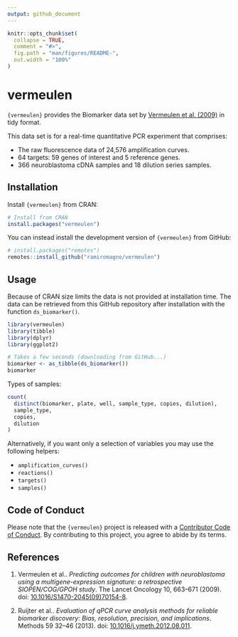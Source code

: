 ```yaml
---
output: github_document
---
```


<!-- README.md is generated from README.Rmd. Please edit that file -->

```r
knitr::opts_chunk$set(
  collapse = TRUE,
  comment = "#>",
  fig.path = "man/figures/README-",
  out.width = "100%"
)
```

# vermeulen

<!-- badges: start -->

<!-- badges: end -->

`{vermeulen}` provides the Biomarker data set by [Vermeulen et al.
(2009)](https://doi.org/10.1016/S1470-2045(09)70154-8) in tidy format.

This data set is for a real-time quantitative PCR experiment that comprises:

-   The raw fluorescence data of 24,576 amplification curves.
-   64 targets: 59 genes of interest and 5 reference genes.
-   366 neuroblastoma cDNA samples and 18 dilution series samples.

## Installation

Install `{vermeulen}` from CRAN:

``` r
# Install from CRAN
install.packages("vermeulen")
```

You can instead install the development version of `{vermeulen}` from GitHub:

``` r
# install.packages("remotes")
remotes::install_github("ramiromagno/vermeulen")
```

## Usage

Because of CRAN size limits the data is not provided at installation time. The
data can be retrieved from this GitHub repository after installation with the
function `ds_biomarker()`.

```r
library(vermeulen)
library(tibble)
library(dplyr)
library(ggplot2)

# Takes a few seconds (downloading from GitHub...)
biomarker <- as_tibble(ds_biomarker())
biomarker
```

Types of samples:

```r
count(
  distinct(biomarker, plate, well, sample_type, copies, dilution),
  sample_type,
  copies,
  dilution
)
```

Alternatively, if you want only a selection of variables you may use the 
following helpers:

- `amplification_curves()`
- `reactions()`
- `targets()`
- `samples()`

## Code of Conduct

Please note that the `{vermeulen}` project is released with a [Contributor Code of Conduct](https://contributor-covenant.org/version/2/1/CODE_OF_CONDUCT.html). By contributing to this project, you agree to abide by its terms.

## References

1.  Vermeulen et al.. *Predicting outcomes for children with neuroblastoma using a multigene-expression signature: a retrospective SIOPEN/COG/GPOH study*. The Lancet Oncology 10, 663--671 (2009). doi: [10.1016/S1470-2045(09)70154-8](https://doi.org/10.1016/S1470-2045(09)70154-8).

2.  Ruijter et al.. *Evaluation of qPCR curve analysis methods for reliable biomarker discovery: Bias, resolution, precision, and implications*. Methods 59 32--46 (2013). doi: [10.1016/j.ymeth.2012.08.011](https://doi.org/10.1016/j.ymeth.2012.08.011).
